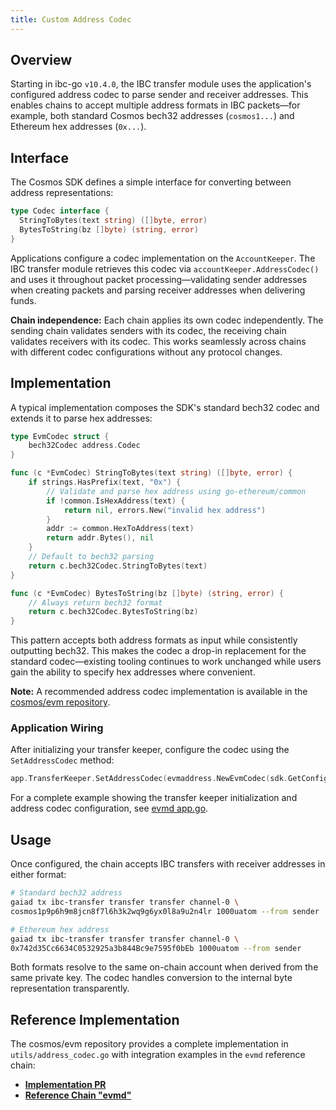 ```yaml
---
title: Custom Address Codec
---
```



## Overview

Starting in ibc-go `v10.4.0`, the IBC transfer module uses the application's configured address codec to parse sender and receiver addresses. This enables chains to accept multiple address formats in IBC packets—for example, both standard Cosmos bech32 addresses (`cosmos1...`) and Ethereum hex addresses (`0x...`).

## Interface

The Cosmos SDK defines a simple interface for converting between address representations:

```go
type Codec interface {
  StringToBytes(text string) ([]byte, error)
  BytesToString(bz []byte) (string, error)
}
```

Applications configure a codec implementation on the `AccountKeeper`. The IBC transfer module retrieves this codec via `accountKeeper.AddressCodec()` and uses it throughout packet processing—validating sender addresses when creating packets and parsing receiver addresses when delivering funds.

**Chain independence:** Each chain applies its own codec independently. The sending chain validates senders with its codec, the receiving chain validates receivers with its codec. This works seamlessly across chains with different codec configurations without any protocol changes.

## Implementation

A typical implementation composes the SDK's standard bech32 codec and extends it to parse hex addresses:

```go
type EvmCodec struct {
	bech32Codec address.Codec
}

func (c *EvmCodec) StringToBytes(text string) ([]byte, error) {
	if strings.HasPrefix(text, "0x") {
		// Validate and parse hex address using go-ethereum/common
		if !common.IsHexAddress(text) {
			return nil, errors.New("invalid hex address")
		}
		addr := common.HexToAddress(text)
		return addr.Bytes(), nil
	}
	// Default to bech32 parsing
	return c.bech32Codec.StringToBytes(text)
}

func (c *EvmCodec) BytesToString(bz []byte) (string, error) {
	// Always return bech32 format
	return c.bech32Codec.BytesToString(bz)
}
```

This pattern accepts both address formats as input while consistently outputting bech32. This makes the codec a drop-in replacement for the standard codec—existing tooling continues to work unchanged while users gain the ability to specify hex addresses where convenient.

**Note:** A recommended address codec implementation is available in the [cosmos/evm repository](https://github.com/cosmos/evm/blob/main/encoding/address/address_codec.go).

### Application Wiring

After initializing your transfer keeper, configure the codec using the `SetAddressCodec` method:

```go
app.TransferKeeper.SetAddressCodec(evmaddress.NewEvmCodec(sdk.GetConfig().GetBech32AccountAddrPrefix()))
```

For a complete example showing the transfer keeper initialization and address codec configuration, see [evmd app.go](https://github.com/cosmos/evm/blob/720ba9cf908a20a29b7401b19a136caeb8c4092f/evmd/app.go#L483-L494).

## Usage

Once configured, the chain accepts IBC transfers with receiver addresses in either format:

```bash
# Standard bech32 address
gaiad tx ibc-transfer transfer transfer channel-0 \
cosmos1p9p6h9m8jcn8f7l6h3k2wq9g6yx0l8a9u2n4lr 1000uatom --from sender

# Ethereum hex address
gaiad tx ibc-transfer transfer transfer channel-0 \
0x742d35Cc6634C0532925a3b844Bc9e7595f0bEb 1000uatom --from sender
```

Both formats resolve to the same on-chain account when derived from the same private key. The codec handles conversion to the internal byte representation transparently.

## Reference Implementation

The cosmos/evm repository provides a complete implementation in `utils/address_codec.go` with integration examples in the `evmd` reference chain:

- [**Implementation PR**](https://github.com/cosmos/evm/pull/665)
- [**Reference Chain "evmd"**](https://github.com/cosmos/evm/tree/main/evmd)
